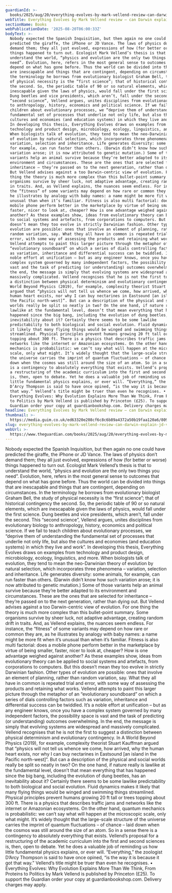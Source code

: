 ```yaml
---
guardianId: >-
  books/2025/aug/20/everything-evolves-by-mark-vellend-review-can-darwin-explain-jd-vance
webTitle: Everything Evolves by Mark Vellend review – can Darwin explain JD Vance?
sectionName: Books
webPublicationDate: '2025-08-20T06:00:33Z'
bodyText: >-
  Nobody expected the Spanish Inquisition, but then again no one could have
  predicted the giraffe, the iPhone or JD Vance. The laws of physics don’t
  demand them; they all just evolved, expressions of how (for better or worse)
  things happened to turn out. Ecologist Mark Vellend’s thesis is that to
  understand the world, “physics and evolution are the only two things you
  need”. Evolution, here, refers in the most general sense to outcomes that
  depend on what has gone before. Thus the world can be divided into things that
  are inescapable and things that are contingent, depending on circumstances. In
  the terminology he borrows from evolutionary biologist Graham Bell, the study
  of physical necessity is the “first science”; that of historical contingency
  the second. So, the periodic table of 90 or so natural elements, which are
  inescapable given the laws of physics, would fall under the first science.
  Dung beetles and vice presidents, which aren’t, fall under the second. This
  “second science”, Vellend argues, unites disciplines from evolutionary biology
  to anthropology, history, economics and political science. If we fail to teach
  children about evolutionary processes, we “deprive them of understanding the
  fundamental set of processes that underlie not only life, but also the
  cultures and economies (and education systems) in which they live and work”.
  In developing this thesis, Everything Evolves draws on examples from
  technology and product design, microbiology, ecology, linguistics, and more.
  When biologists talk of evolution, they tend to mean the neo-Darwinian theory
  of evolution by natural selection, which incorporates three phenomena –
  variation, selection and inheritance. Life generates diversity: some animals,
  for example, can run faster than others. (Darwin didn’t know how such
  variation arose; it is now attributed to genetic mutation.) Some of those
  variants help an animal survive because they’re better adapted to its
  environment and circumstances. These are the ones that are selected for
  inheritance – they’re passed on to the next generation, rather than dying out.
  But Vellend advises against a too Darwin-centric view of evolution. For one
  thing the theory is much more complex than this bullet-point summary. Some
  organisms survive by sheer luck, not adaptive advantage, creating random drift
  in traits. And, as Vellend explains, the nuances seem endless. For instance,
  the “fitness” of some variants may depend on how rare or common they are, as
  he illustrates by analogy with baby names: a name might be more fit when it’s
  unusual than when it’s familiar. Fitness is also multi factorial: does a
  mobile phone perform better in the marketplace by virtue of being smaller,
  faster, nicer to look at, cheaper? How is one advantage weighed against
  another? As these examples show, ideas from evolutionary theory can be applied
  to social systems and artefacts, from corporations to computers. But this
  doesn’t mean they too evolve in strictly Darwinian fashion. Other types of
  evolution are possible: ones that involve an element of planning, rather than
  random variation, say. What they all have in common is repeated trial and
  error, with some way of assessing the products and retaining what works.
  Vellend attempts to paint this larger picture through the metaphor of an
  “evolutionary soundboard” on which a series of dials controlling factors such
  as variation, inheritance and differential success can be twiddled. It’s a
  noble effort at unification – but as any engineer knows, once you have a
  complex system governed by many independent factors, the possibility space is
  vast and the task of predicting (or understanding) outcomes overwhelming. In
  the end, the message is simply that evolving systems are widespread and
  massively complicated. Vellend recognises that he is not the first to suggest
  a distinction between physical determinism and evolutionary contingency. In A
  World Beyond Physics (2019), for example, complexity theorist Stuart Kauffman
  argued that “physics will not tell us whence we come, how arrived, why the
  human heart exists, nor why I can buy nectarines in Eastsound [an island in
  the Pacific north-west]”. But can a description of the physical and social
  worlds really be split so neatly in two? On the one hand, if nature really is
  lawlike at the fundamental level, doesn’t that mean everything that has
  happened since the big bang, including the evolution of dung beetles, has an
  inevitability about it? Certainly there seems to be some lawlike
  predictability to both biological and social evolution. Fluid dynamics makes
  it likely that many flying things would be winged and swimming things
  streamlined. Physical principles prevent humans growing 20 ft tall or trees
  topping about 300 ft. There is a physics that describes traffic jams and
  networks like the internet or Amazonian ecosystems. On the other hand, quantum
  mechanics is probabilistic: we can’t say what will happen at the microscopic
  scale, only what might. It’s widely thought that the large-scale structure of
  the universe carries the imprint of quantum fluctuations – of chance – laid
  down when the cosmos was still around the size of an atom. So in a sense there
  is a contingency to absolutely everything that exists. Vellend’s proposal for
  a restructuring of the academic curriculum into the first and second sciences
  is, then, open to debate. Yet he does a valuable job of reminding us how
  little fundamental physics explains, or ever will. “Everything,” the zoologist
  D’Arcy Thompson is said to have once opined, “is the way it is because it got
  that way.” Vellend’s title might be truer than even he recognises. •
  Everything Evolves: Why Evolution Explains More Than We Think, From Proteins
  to Politics by Mark Vellend is published by Princeton (£25). To support the
  Guardian order your copy at guardianbookshop.com. Delivery charges may apply.
headline: Everything Evolves by Mark Vellend review – can Darwin explain JD Vance?
thumbnail: >-
  https://media.guim.co.uk/ed63320e208cf6c8c6b89a4372a50b19faa120a6/809_95_3860_3088/500.jpg
slug: everything-evolves-by-mark-vellend-review-can-darwin-explain-jd-vance
webUrl: >-
  https://www.theguardian.com/books/2025/aug/20/everything-evolves-by-mark-vellend-review-can-darwin-explain-jd-vance
---
```

Nobody expected the Spanish Inquisition, but then again no one could have predicted the giraffe, the iPhone or JD Vance. The laws of physics don’t demand them; they all just evolved, expressions of how (for better or worse) things happened to turn out. Ecologist Mark Vellend’s thesis is that to understand the world, “physics and evolution are the only two things you need”. Evolution, here, refers in the most general sense to outcomes that depend on what has gone before. Thus the world can be divided into things that are inescapable and things that are contingent, depending on circumstances. In the terminology he borrows from evolutionary biologist Graham Bell, the study of physical necessity is the “first science”; that of historical contingency the second. So, the periodic table of 90 or so natural elements, which are inescapable given the laws of physics, would fall under the first science. Dung beetles and vice presidents, which aren’t, fall under the second. This “second science”, Vellend argues, unites disciplines from evolutionary biology to anthropology, history, economics and political science. If we fail to teach children about evolutionary processes, we “deprive them of understanding the fundamental set of processes that underlie not only life, but also the cultures and economies (and education systems) in which they live and work”. In developing this thesis, Everything Evolves draws on examples from technology and product design, microbiology, ecology, linguistics, and more. When biologists talk of evolution, they tend to mean the neo-Darwinian theory of evolution by natural selection, which incorporates three phenomena – variation, selection and inheritance. Life generates diversity: some animals, for example, can run faster than others. (Darwin didn’t know how such variation arose; it is now attributed to genetic mutation.) Some of those variants help an animal survive because they’re better adapted to its environment and circumstances. These are the ones that are selected for inheritance – they’re passed on to the next generation, rather than dying out. But Vellend advises against a too Darwin-centric view of evolution. For one thing the theory is much more complex than this bullet-point summary. Some organisms survive by sheer luck, not adaptive advantage, creating random drift in traits. And, as Vellend explains, the nuances seem endless. For instance, the “fitness” of some variants may depend on how rare or common they are, as he illustrates by analogy with baby names: a name might be more fit when it’s unusual than when it’s familiar. Fitness is also multi factorial: does a mobile phone perform better in the marketplace by virtue of being smaller, faster, nicer to look at, cheaper? How is one advantage weighed against another? As these examples show, ideas from evolutionary theory can be applied to social systems and artefacts, from corporations to computers. But this doesn’t mean they too evolve in strictly Darwinian fashion. Other types of evolution are possible: ones that involve an element of planning, rather than random variation, say. What they all have in common is repeated trial and error, with some way of assessing the products and retaining what works. Vellend attempts to paint this larger picture through the metaphor of an “evolutionary soundboard” on which a series of dials controlling factors such as variation, inheritance and differential success can be twiddled. It’s a noble effort at unification – but as any engineer knows, once you have a complex system governed by many independent factors, the possibility space is vast and the task of predicting (or understanding) outcomes overwhelming. In the end, the message is simply that evolving systems are widespread and massively complicated. Vellend recognises that he is not the first to suggest a distinction between physical determinism and evolutionary contingency. In A World Beyond Physics (2019), for example, complexity theorist Stuart Kauffman argued that “physics will not tell us whence we come, how arrived, why the human heart exists, nor why I can buy nectarines in Eastsound [an island in the Pacific north-west]”. But can a description of the physical and social worlds really be split so neatly in two? On the one hand, if nature really is lawlike at the fundamental level, doesn’t that mean everything that has happened since the big bang, including the evolution of dung beetles, has an inevitability about it? Certainly there seems to be some lawlike predictability to both biological and social evolution. Fluid dynamics makes it likely that many flying things would be winged and swimming things streamlined. Physical principles prevent humans growing 20 ft tall or trees topping about 300 ft. There is a physics that describes traffic jams and networks like the internet or Amazonian ecosystems. On the other hand, quantum mechanics is probabilistic: we can’t say what will happen at the microscopic scale, only what might. It’s widely thought that the large-scale structure of the universe carries the imprint of quantum fluctuations – of chance – laid down when the cosmos was still around the size of an atom. So in a sense there is a contingency to absolutely everything that exists. Vellend’s proposal for a restructuring of the academic curriculum into the first and second sciences is, then, open to debate. Yet he does a valuable job of reminding us how little fundamental physics explains, or ever will. “Everything,” the zoologist D’Arcy Thompson is said to have once opined, “is the way it is because it got that way.” Vellend’s title might be truer than even he recognises. • Everything Evolves: Why Evolution Explains More Than We Think, From Proteins to Politics by Mark Vellend is published by Princeton (£25). To support the Guardian order your copy at guardianbookshop.com. Delivery charges may apply.
